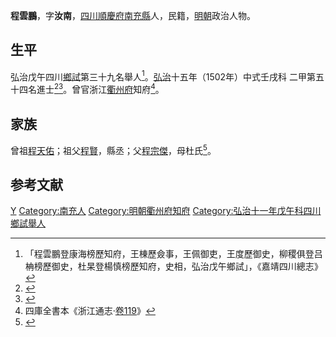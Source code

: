 {{明清人物信息框
| 姓名 = 程雲鵬
| 原名 =
| 圖片名稱= 
| 圖片大小 =
| 圖片說明 = 
| 最高職務 =
| 國家 = 大明 
| 爵位 =
| 籍貫 = [[四川|四川]][[順慶府|順慶府]][[南充縣|南充縣]]
| 族裔 = 
| 字號 = 字汝南
| 諡號 =
| 出生日期 = 四月二十九日
| 出生地點 =
| 逝世日期 = 卒年不詳 
| 逝世地點 =
| 墓葬 =
| 配偶 = 文氏
| 親屬 = 
| 出身 =
* 弘治十五年壬戌科進士出身
| 經歷 =
| 著作 = 
}}
'''程雲鵬'''{{BD|1477年||？年||}}，字'''汝南'''，[[四川|四川]][[順慶府|順慶府]][[南充縣|南充縣]]人，民籍，[[明朝|明朝]]政治人物。

== 生平 ==
弘治戊午四川[[乡试|鄉試]]第三十九名舉人<ref>「程雲鵬登康海榜歷知府，王棟歷僉事，王佩御吏，王度歷御史，柳稷俱登吕柟榜歷御史，杜杲登楊慎榜歷知府，史相，弘治戊午鄉試」，《嘉靖四川總志》</ref>。[[弘治|弘治]]十五年（1502年）中式壬戌科<!---會試第一百十名--->二甲第五十四名進士<ref>{{Cite book|title=《皇明贡举考》卷五|last=（明）[[张朝瑞|张朝瑞]]|first=|publisher=《续修四库全书》史部第828册|year=|isbn=|location=|pages=}}</ref><ref>{{Cite book|title=贡举志五种 上|last=鲁小俊，江俊伟著|first=|publisher=武汉：武汉大学出版社|year=2009|isbn=978-7-307-07043-1|location=|pages=}}</ref>。曾官浙江[[衢州府|衢州府]]知府<ref>四庫全書本《浙江通志·[[s:浙江通志_(四庫全書本)/卷119|卷119]]》</ref>。

== 家族 ==
曾祖[[程天佑|程天佑]]；祖父[[程賢|程賢]]，縣丞；父[[程宗傑|程宗傑]]，母杜氏<ref>{{Cite book|title=天一阁藏明代科举录选刊 登科录 点校本|last=龚延明主编|first=|publisher=宁波出版社|year=2016|isbn=978-7-5526-2320-8|location=宁波|pages=|quote=《天一閣藏明代科舉錄選刊.登科錄》之《弘治十五年進士登科錄》}}</ref>。

==参考文献==
{{reflist}}

{{弘治十五年壬戌科殿試金榜}}

{{Authority control}}

{{DEFAULTSORT:Chen程}}
[[Category:程姓|Y]]
[[Category:南充人|Category:南充人]]
[[Category:明朝衢州府知府|Category:明朝衢州府知府]]
[[Category:弘治十一年戊午科四川鄉試舉人|Category:弘治十一年戊午科四川鄉試舉人]]